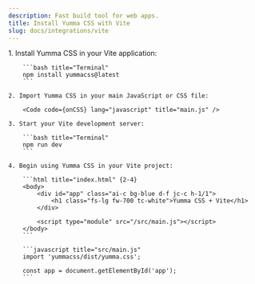 ```yaml
---
description: Fast build tool for web apps.
title: Install Yumma CSS with Vite
slug: docs/integrations/vite
---
```




<Steps>
    1. Install Yumma CSS in your Vite application:

        ```bash title="Terminal"
        npm install yummacss@latest
        ```

    2. Import Yumma CSS in your main JavaScript or CSS file:

        <Code code={onCSS} lang="javascript" title="main.js" />

    3. Start your Vite development server:

        ```bash title="Terminal"
        npm run dev
        ```

    4. Begin using Yumma CSS in your Vite project:

        ```html title="index.html" {2-4}
        <body>
            <div id="app" class="ai-c bg-blue d-f jc-c h-1/1">
                <h1 class="fs-lg fw-700 tc-white">Yumma CSS + Vite</h1>
            </div>

            <script type="module" src="/src/main.js"></script>
        </body>
        ```

        ```javascript title="src/main.js"
        import 'yummacss/dist/yumma.css';

        const app = document.getElementById('app');
        ```

</Steps>